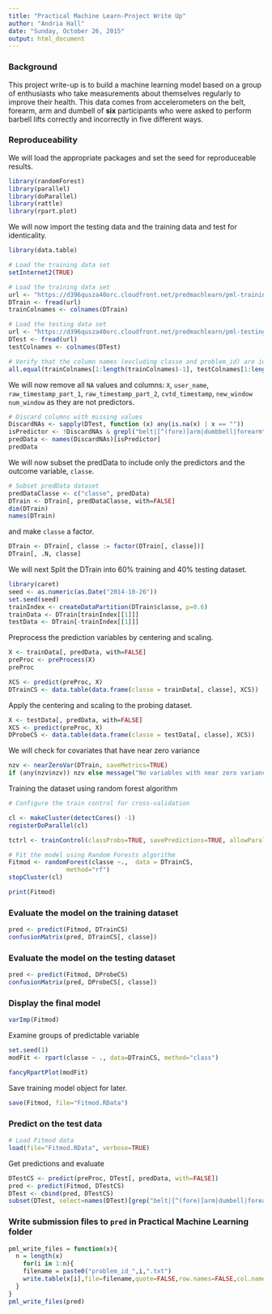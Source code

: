 ```yaml
---
title: "Practical Machine Learn-Project Write Up"
author: "Andria Hall"
date: "Sunday, October 26, 2015"
output: html_document
---
```


### Background

This project write-up is to build a machine learning model based on a group of enthusiasts who take measurements about themselves regularly to improve their health. This data comes from accelerometers on the belt, forearm, arm and dumbell of **six** participants who were asked to perform barbell lifts correctly and incorrectly in five different ways.

### Reproduceability

We will load the appropriate packages and set the seed for reproduceable results.

```r
library(randomForest)
library(parallel)
library(doParallel)
library(rattle)
library(rpart.plot)
```

We will now import the testing data and the training data and test for identicality.

```r
library(data.table)

# Load the training data set
setInternet2(TRUE)

# Load the training data set
url <- "https://d396qusza40orc.cloudfront.net/predmachlearn/pml-training.csv"
DTrain <- fread(url)
trainColnames <- colnames(DTrain)

# Load the testing data set
url <- "https://d396qusza40orc.cloudfront.net/predmachlearn/pml-testing.csv"
DTest <- fread(url)
testColnames <- colnames(DTest)

# Verify that the column names (excluding classe and problem_id) are identical in the training and testing set.
all.equal(trainColnames[1:length(trainColnames)-1], testColnames[1:length(trainColnames)-1])
```

We will now remove all `NA` values and columns: `X`, `user_name`, `raw_timestamp_part_1`, `raw_timestamp_part_2`, `cvtd_timestamp`, `new_window` `num_window` as they are not predictors.

```r
# Discard columns with missing values
DiscardNAs <- sapply(DTest, function (x) any(is.na(x) | x == ""))
isPredictor <- !DiscardNAs & grepl("belt|[^(fore)]arm|dumbbell|forearm", names(DiscardNAs))
predData <- names(DiscardNAs)[isPredictor]
predData
```


We will now subset the predData to include only the predictors and the outcome variable, `classe`.

```r
# Subset predData dataset
predDataClasse <- c("classe", predData)
DTrain <- DTrain[, predDataClasse, with=FALSE]
dim(DTrain)
names(DTrain)
```

and make `classe` a factor.

```r
DTrain <- DTrain[, classe := factor(DTrain[, classe])]
DTrain[, .N, classe]
```

We will next Split the DTrain into 60% training and 40% testing dataset.


```r
library(caret)
seed <- as.numeric(as.Date("2014-10-26"))
set.seed(seed)
trainIndex <- createDataPartition(DTrain$classe, p=0.6)
trainData <- DTrain[trainIndex[[1]]]
testData <- DTrain[-trainIndex[[1]]]
```

Preprocess the prediction variables by centering and scaling.

```r
X <- trainData[, predData, with=FALSE]
preProc <- preProcess(X)
preProc

XCS <- predict(preProc, X)
DTrainCS <- data.table(data.frame(classe = trainData[, classe], XCS))
```

Apply the centering and scaling to the probing dataset.

```r
X <- testData[, predData, with=FALSE]
XCS <- predict(preProc, X)
DProbeCS <- data.table(data.frame(classe = testData[, classe], XCS))
```

We will check for covariates that have near zero variance

```r
nzv <- nearZeroVar(DTrain, saveMetrics=TRUE)
if (any(nzv$nzv)) nzv else message("No variables with near zero variance")
```

Training the dataset using random forest algorithm


```r
# Configure the train control for cross-validation

cl <- makeCluster(detectCores() -1)
registerDoParallel(cl)

tctrl <- trainControl(classProbs=TRUE, savePredictions=TRUE, allowParallel = TRUE)

# Fit the model using Random Forests algorithm
Fitmod <- randomForest(classe ~.,  data = DTrainCS,
                method="rf")
stopCluster(cl)
```

```r
print(Fitmod)
```

### Evaluate the model on the training dataset

```r
pred <- predict(Fitmod, DTrainCS)
confusionMatrix(pred, DTrainCS[, classe])
```

### Evaluate the model on the testing dataset

```r
pred <- predict(Fitmod, DProbeCS)
confusionMatrix(pred, DProbeCS[, classe])
```

### Display the final model

```r
varImp(Fitmod)
```

Examine groups of predictable variable

```r
set.seed(1)
modFit <- rpart(classe ~ ., data=DTrainCS, method="class")

fancyRpartPlot(modFit)
```


Save training model object for later.

```r
save(Fitmod, file="Fitmod.RData")
```


### Predict on the test data

```r
# Load Fitmod data
load(file="Fitmod.RData", verbose=TRUE)
```

Get predictions and evaluate

```r
DTestCS <- predict(preProc, DTest[, predData, with=FALSE])
pred <- predict(Fitmod, DTestCS)
DTest <- cbind(pred, DTestCS)
subset(DTest, select=names(DTest)[grep("belt|[^(fore)]arm|dumbell|forearm", names(DTest), invert=TRUE)])
```

### Write submission files to `pred` in Practical Machine Learning folder 

```r
pml_write_files = function(x){
  n = length(x)
    for(i in 1:n){
    filename = paste0("problem_id_",i,".txt")
    write.table(x[i],file=filename,quote=FALSE,row.names=FALSE,col.names=FALSE)
  }
}
pml_write_files(pred)
```
